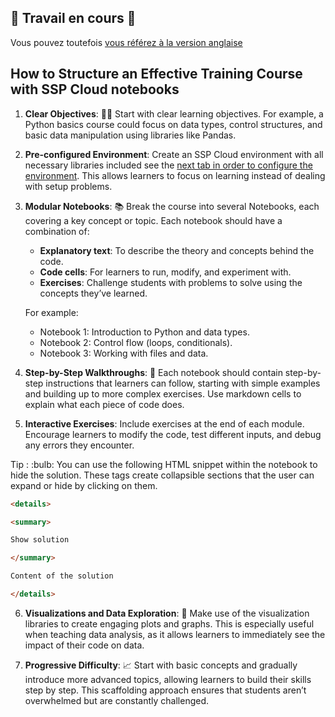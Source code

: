 ::: {.content-visible when-profile="fr"}

# 🚧 Travail en cours 🚧

Vous pouvez toutefois [vous référez à la version anglaise](https://docs.sspcloud.fr/en/content/tutorials/course-structure.html)

:::


::: {.content-visible when-profile="en"}

# How to Structure an Effective Training Course with SSP Cloud notebooks

1. **Clear Objectives**: 👨‍🎓 Start with clear learning objectives. For example, a Python basics course could focus on data types, control structures, and basic data manipulation using libraries like Pandas.

2. **Pre-configured Environment**: Create an SSP Cloud environment with all necessary libraries included see the [next tab in order to configure the environment](https://docs.sspcloud.fr/en/content/tutorials/set-up-environment.html). This allows learners to focus on learning instead of dealing with setup problems.

3. **Modular Notebooks**: 📚 Break the course into several Notebooks, each covering a key concept or topic. Each notebook should have a combination of:
   - **Explanatory text**: To describe the theory and concepts behind the code.
   - **Code cells**: For learners to run, modify, and experiment with.
   - **Exercises**: Challenge students with problems to solve using the concepts they’ve learned.
   
   For example:
   - Notebook 1: Introduction to Python and data types.
   - Notebook 2: Control flow (loops, conditionals).
   - Notebook 3: Working with files and data.

4. **Step-by-Step Walkthroughs**: 👣 Each notebook should contain step-by-step instructions that learners can follow, starting with simple examples and building up to more complex exercises. Use markdown cells to explain what each piece of code does.

5. **Interactive Exercises**: Include exercises at the end of each module. Encourage learners to modify the code, test different inputs, and debug any errors they encounter.

Tip : :bulb: You can use the following HTML snippet within the notebook to hide the solution. These tags create collapsible sections that the user can expand or hide by clicking on them.

```markdown
<details>

<summary>

Show solution

</summary>

Content of the solution

</details>
```

6. **Visualizations and Data Exploration**: 🔎 Make use of the visualization libraries to create engaging plots and graphs. This is especially useful when teaching data analysis, as it allows learners to immediately see the impact of their code on data.

7. **Progressive Difficulty**: 📈 Start with basic concepts and gradually introduce more advanced topics, allowing learners to build their skills step by step. This scaffolding approach ensures that students aren’t overwhelmed but are constantly challenged.


:::
